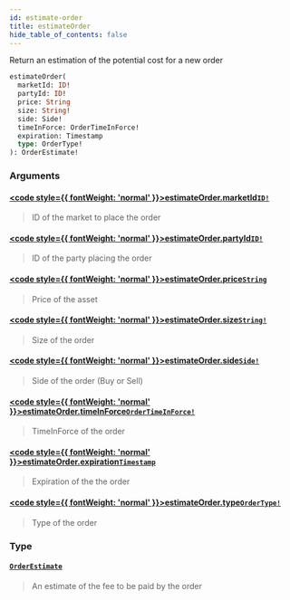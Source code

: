 ```yaml
---
id: estimate-order
title: estimateOrder
hide_table_of_contents: false
---
```








Return an estimation of the potential cost for a new order

```graphql
estimateOrder(
  marketId: ID!
  partyId: ID!
  price: String
  size: String!
  side: Side!
  timeInForce: OrderTimeInForce!
  expiration: Timestamp
  type: OrderType!
): OrderEstimate!
```


### Arguments

#### [<code style={{ fontWeight: 'normal' }}>estimateOrder.<b>marketId</b></code>](#)<Bullet />[`ID!`](/mainnet/api/graphql/scalars/id) <Badge class="secondary" text="non-null"/> <Badge class="secondary" text="scalar"/>
> ID of the market to place the order
> 

#### [<code style={{ fontWeight: 'normal' }}>estimateOrder.<b>partyId</b></code>](#)<Bullet />[`ID!`](/mainnet/api/graphql/scalars/id) <Badge class="secondary" text="non-null"/> <Badge class="secondary" text="scalar"/>
> ID of the party placing the order
> 

#### [<code style={{ fontWeight: 'normal' }}>estimateOrder.<b>price</b></code>](#)<Bullet />[`String`](/mainnet/api/graphql/scalars/string) <Badge class="secondary" text="scalar"/>
> Price of the asset
> 

#### [<code style={{ fontWeight: 'normal' }}>estimateOrder.<b>size</b></code>](#)<Bullet />[`String!`](/mainnet/api/graphql/scalars/string) <Badge class="secondary" text="non-null"/> <Badge class="secondary" text="scalar"/>
> Size of the order
> 

#### [<code style={{ fontWeight: 'normal' }}>estimateOrder.<b>side</b></code>](#)<Bullet />[`Side!`](/mainnet/api/graphql/enums/side) <Badge class="secondary" text="non-null"/> <Badge class="secondary" text="enum"/>
> Side of the order (Buy or Sell)
> 

#### [<code style={{ fontWeight: 'normal' }}>estimateOrder.<b>timeInForce</b></code>](#)<Bullet />[`OrderTimeInForce!`](/mainnet/api/graphql/enums/order-time-in-force) <Badge class="secondary" text="non-null"/> <Badge class="secondary" text="enum"/>
> TimeInForce of the order
> 

#### [<code style={{ fontWeight: 'normal' }}>estimateOrder.<b>expiration</b></code>](#)<Bullet />[`Timestamp`](/mainnet/api/graphql/scalars/timestamp) <Badge class="secondary" text="scalar"/>
> Expiration of the the order
> 

#### [<code style={{ fontWeight: 'normal' }}>estimateOrder.<b>type</b></code>](#)<Bullet />[`OrderType!`](/mainnet/api/graphql/enums/order-type) <Badge class="secondary" text="non-null"/> <Badge class="secondary" text="enum"/>
> Type of the order
> 

### Type

#### [`OrderEstimate`](/mainnet/api/graphql/objects/order-estimate) <Badge class="secondary" text="object"/>
> An estimate of the fee to be paid by the order
> 





